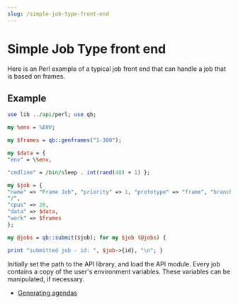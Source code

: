 ```yaml
---
slug: /simple-job-type-front-end
---
```


# Simple Job Type front end

Here is an Perl example of a typical job front end that can handle a job that
is based on frames.

## **Example**

```perl title="Perl" showLineNumbers
use lib ../api/perl; use qb;

my %env = %ENV;

my $frames = qb::genframes("1-300");

my $data = {  
"env" = \%env,

"cmdline" = /bin/sleep . int(rand(40) + 1) };

my $job = {  
"name" => "Frame Job", "priority" => 1, "prototype" => "frame", "branch" =>
"/",  
"cpus" => 20,  
"data" => $data,  
"work" => $frames  
};

my @jobs = qb::submit($job); for my $job (@jobs) {

print "submitted job - id: ", $job->{id}, "\n"; }
```
  
Initially set the path to the API library, and load the API module. Every job
contains a copy of the user's environment variables. These variables can be
manipulated, if necessary.

* [Generating agendas](developers-guide/job-types/simple-job-type-front-end/Generating+agendas)

